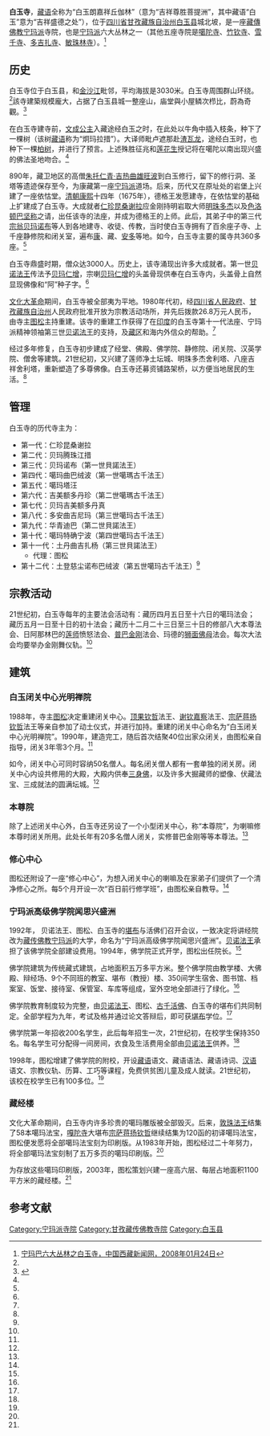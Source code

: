 {{otheruses|subject=位于[[四川省|四川省]][[甘孜藏族自治州|甘孜藏族自治州]][[白玉县|白玉县]]的白玉寺|other=位于[[青海省|青海省]][[果洛藏族自治州|果洛藏族自治州]][[久治县|久治县]]的白玉寺|白玉达唐寺}}
{{Infobox Tibetan Buddhist monastery
|name = 白玉寺
|image = Palyul Monastery, lower area.jpg
|alt = 
|caption = 
|t= དཔལ་ཡུལ་དགོན་པ།
|w= dpal yul dgon pa
|to = 
|ipa={{IPA|}}
|z=
|thdl=
|e=
|tc=白玉寺
|s=白玉寺
|p=
|m=
|k=
|pushpin_map = 
|latd =  | latm =  | lats =  | latNS = 
|longd=  | longm= | longs =| longEW = 
|iso_region = 
|map_caption = 
|mapsize = 
|location_country = 中国
|location =  [[四川省|四川省]][[甘孜藏族自治州|甘孜藏族自治州]][[白玉县|白玉县]]
|coordinates_display =
|founded_by = 德格王
|date_founded =1675年
|date_renovated =
|sect = [[宁玛派|宁玛派]]
|mather =
|children =
|dedicated_to = 
|tulku =[[貝諾法王|貝諾法王]]<br/>[[噶瑪古千法王|噶瑪古千法王]]
|head_lama = 
|head_mgh =
|no._of_monks = 
|architecture = 
|festivals =
|footnotes = 
}}
{{msg:四川省文物保護單位
|名稱 = 白玉寺
|編號 = 128
|圖片 = 
|級別 = S9
|分類 = 
|時代 = [[清代|清代]]
|地点 = [[四川省|四川省]][[白玉縣|白玉縣]]
|坐標 =
|登錄 = 2019年1月10日
}}
'''白玉寺'''，[[藏语|藏语]]全称为“白玉朗嘉祥丘伽林”（意为“吉祥尊胜菩提洲”，其中藏语“白玉”意为“吉祥盛德之处”），位于[[四川省|四川省]][[甘孜藏族自治州|甘孜藏族自治州]][[白玉县|白玉县]]城北坡，是一座[[藏傳佛教|藏傳佛教]][[宁玛派|宁玛派]]寺院，也是[[宁玛派|宁玛派]]六大丛林之一（其他五座寺院是[[噶陀寺|噶陀寺]]、[[竹钦寺|竹钦寺]]、[[雪千寺|雪千寺]]、[[多吉扎寺|多吉扎寺]]、[[敏珠林寺|敏珠林寺]]）。<ref name=zgxzxww>[http://www.chinatibetnews.com/zongjiao/2008-01/24/content_75445.htm 宁玛巴六大丛林之白玉寺，中国西藏新闻网，2008年01月24日]{{dead link|date=2018年3月 |bot=InternetArchiveBot |fix-attempted=yes }}</ref>

==历史==
白玉寺位于白玉县，和[[金沙江|金沙江]]毗邻，平均海拔是3030米。白玉寺周围群山环绕。<ref name=zgxzxww/>該寺建築规模龐大，占据了白玉县城一整座山，庙堂與小屋鳞次栉比，蔚為奇觀。<ref>{{Cite web |url=http://www.southcn.com/travel/custom/xsj/200307100321.htm |title=白玉，冷酷仙境白玉寺，南方网旅游，2003-07-10 |access-date=2010-04-17 |archive-date=2016-03-04 |archive-url=https://web.archive.org/web/20160304211439/http://www.southcn.com/travel/custom/xsj/200307100321.htm |dead-url=no }}</ref>

在白玉寺建寺前，[[文成公主|文成公主]]入藏途经白玉之时，在此处以牛角中插入枝条，种下了一棵树（该树[[藏语|藏语]]称为“炯玛拉措”）。大译师毗卢遮那赴[[渣瓦龙|渣瓦龙]]，途经白玉时，也种下一棵[[柏树|柏树]]，并进行了预言。上述殊胜征兆和[[莲花生|莲花生]]授记将在噶陀以南出现兴盛的佛法圣地吻合。<ref name=zgxzxww/>

890年，藏卫地区的高僧[[朱托仁青·吉热曲雄旺波|朱托仁青·吉热曲雄旺波]]到白玉修行，留下的修行洞、圣塔等遗迹保存至今，为康藏第一座[[宁玛派|宁玛派]]道场。后来，历代又在原址处的岩堡上兴建了一座依怙堂。[[清朝|清朝]][[康熙|康熙]]十四年（1675年），德格王发愿建寺，在依怙堂的基础上扩建成了白玉寺。大成就者[[仁珍昆桑谢拉|仁珍昆桑谢拉]]应金刚持明岩取大师[[明珠多杰|明珠多杰]]以及[[色洛顿巴坚称|色洛顿巴坚称]]之请，出任该寺的法座，并成为德格王的上师。此后，其弟子中的第三代[[宗翁贝玛诺布|宗翁贝玛诺布]]等人到各地建寺、收徒、传教，当时使白玉寺拥有了百余座子寺、上千座静修院和闭关室，遍布[[康区|康]]、藏、[[安多|安多]]等地。如今，白玉寺主要的属寺共360多座。<ref name=zgxzxww/>

白玉寺鼎盛时期，僧众达3000人。历史上，该寺涌现出许多大成就者。第一世[[贝诺法王|贝诺法王]]传法予[[贝玛仁增|贝玛仁增]]，宗喇[[贝玛仁增|贝玛仁增]]的头盖骨现供奉在白玉寺内，头盖骨上自然显现佛像和“阿”种子字。<ref name=zgxzxww/>

[[文化大革命|文化大革命]]期间，白玉寺被全部夷为平地。1980年代初，经[[四川省人民政府|四川省人民政府]]、[[甘孜藏族自治州|甘孜藏族自治州]]人民政府批准开放为宗教活动场所，并先后拨款26.8万元人民币，由寺主[[图松|图松]]主持重建。该寺的重建工作获得了在[[印度|印度]]的白玉寺第十一代法座、宁玛派精神领袖第三世[[贝诺法王|贝诺法王]]的支持，及[[藏区|藏区]]和海内外信众的帮助。<ref name=zgxzxww/>

经过多年修复，白玉寺初步建成了经堂、佛殿、佛学院、静修院、闭关院、汉英学院、僧舍等建筑。21世纪初，又兴建了莲师净土坛城、明珠多杰舍利塔、八座吉祥舍利塔，重新塑造了多尊佛像。白玉寺还募资铺路架桥，以方便当地居民的生活。<ref name=zgxzxww/>

==管理==
白玉寺的历代寺主为：
*第一代：仁珍昆桑谢拉
*第二代：贝玛腾珠江措
*第三代：贝玛诺布（第一世貝諾法王）
*第四代：噶玛曲巴绒波（第一世噶瑪古千法王）
*第五代：噶玛塔汪
*第六代：吉美额多丹珍（第二世噶瑪古千法王）
*第七代：贝玛吉美额多丹真
*第八代：多安曲吉尼玛（第三世噶玛古千法王）
*第九代：华青迪巴（第二世貝諾法王）
*第十代：噶玛特确宁波（第四世噶玛古千法王）
*第十一代：土丹曲吉扎杨（第三世貝諾法王）
**代理：图松
*第十二代：土登慈尘诺布巴绒波（第五世噶玛古千法王）<ref name=zgxzxww/>

==宗教活动==
21世纪初，白玉寺每年的主要法会活动有：藏历四月五日至十六日的噶玛法会；藏历五月一日至十日的初十法会；藏历十二月二十三日至三十日的修部八大本尊法会、日阿那林巴的[[莲花生|莲师]]愤怒法会、[[普巴金刚|普巴金刚]]法会、玛德的[[狮面佛母|狮面佛母]]法会。每次大法会均要举办金刚舞仪轨。<ref name=zgxzxww/>

==建筑==
===白玉闭关中心光明禅院===
1988年，寺主[[图松|图松]]决定重建闭关中心。[[顶果钦哲|顶果钦哲]]法王、[[谢钦嘉察|谢钦嘉察]]法王、[[宗萨蒋扬钦哲|宗萨蒋扬钦哲]]法王等亲自参加了动土仪式，并进行加持。重建的闭关中心命名为“白玉闭关中心光明禅院”。1990年，建造完工，随后首次结聚40位出家众闭关，由图松亲自指导，闭关3年零3个月。<ref name=zgxzxww/>

如今，闭关中心可同时容纳50名僧人。每名闭关僧人都有一套单独的闭关房。闭关中心内设共修用的大殿，大殿内供奉[[三身佛|三身佛]]，以及许多大掘藏师的塑像、伏藏法宝、三成就法的圆满坛城。<ref name=zgxzxww/>

===本尊院===
除了上述闭关中心外，白玉寺还另设了一个小型闭关中心，称“本尊院”，为喇嘛修本尊时闭关所用。此处长年有20多名僧人闭关，实修普巴金刚等等本尊法。<ref name=zgxzxww/>

===修心中心===
图松还附设了一座“修心中心”，为想入闭关中心的喇嘛及在家弟子们提供了一个清净修心之所。每5个月开设一次“百日前行修学班”，由图松亲自教导。<ref name=zgxzxww/>

===宁玛派高级佛学院闻思兴盛洲===
1992年， 贝诺法王、图松、白玉寺的[[堪布|堪布]]与活佛们召开会议，一致决定将讲经院改为[[藏传佛教|藏传佛教]][[宁玛派|宁玛派]]的大学，命名为“宁玛派高级佛学院闻思兴盛洲”。[[贝诺法王|贝诺法王]]承担了该佛学院全部建设费用。1994年，佛学院正式开学，图松出任院长。<ref name=zgxzxww/>

佛学院建筑为传统藏式建筑，占地面积五万多平方米。整个佛学院由教学楼、大佛殿、辩经场、9个不同班的教室、堪布（教授）楼、350间学生宿舍、图书馆、档案室、饭堂、接待室、保管室、车库等组成，室外空地全部进行了绿化。<ref name=zgxzxww/>

佛学院教育制度较为完整，由[[贝诺法王|贝诺法王]]、图松、[[古千活佛|古千活佛]]、白玉寺的堪布们共同制定。全部学程为九年，考试及格并通过论文答辩后，即可获[[堪布|堪布]]学位。<ref name=zgxzxww/>

佛学院第一年招收200名学生，此后每年招生一次，21世纪初，在校学生保持350名。每名学生可分配得一间房间，衣食及生活费用全部由[[贝诺法王|贝诺法王]]供养。<ref name=zgxzxww/>

1998年，图松增建了佛学院的附校，开设[[藏语|藏语]]语文、藏语语法、藏语诗词、[[汉语|汉语]]语文、宗教仪轨、历算、工巧等课程，免费供贫困儿童及成人就读。21世纪初，该校在校学生已有100多位。<ref name=zgxzxww/>

===藏经楼===
文化大革命期间，白玉寺内许多珍贵的噶玛雕版被全部毁灭。后来，[[敦珠法王|敦珠法王]]结集了58本噶玛法宝，[[嘎陀寺|嘎陀寺]]大堪布[[宗萨蒋扬钦哲|宗萨蒋扬钦哲]]继续结集为120函的初译噶玛法宝，图松便发愿将全部噶玛法宝刻为印刷版。从1983年开始，图松经过二十年努力，将全部噶玛法宝刻制了五万多页的噶玛印刷版。<ref name=zgxzxww/>

为存放这些噶玛印刷版，2003年，图松策划兴建一座高六层、每层占地面积1100平方米的藏经楼。<ref name=zgxzxww/>

== 参考文献 ==
{{Reflist}}

[[Category:宁玛派寺院|Category:宁玛派寺院]]
[[Category:甘孜藏传佛教寺院|Category:甘孜藏传佛教寺院]]
[[Category:白玉县|Category:白玉县]]